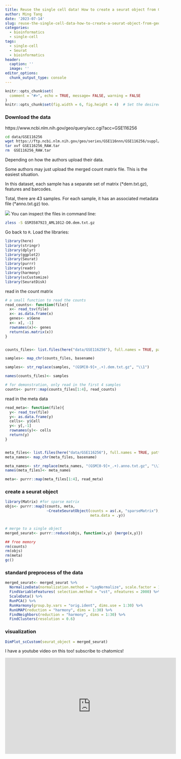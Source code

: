 ```yaml
---
title: Reuse the single cell data! How to create a seurat object from GEO datasets
author: Ming Tang
date: '2023-07-14'
slug: reuse-the-single-cell-data-how-to-create-a-seurat-object-from-geo-datasets
categories:
  - bioinformatics
  - single-cell
tags:
  - single-cell
  - Seurat
  - bioinformatics
header:
  caption: ''
  image: ''
editor_options: 
  chunk_output_type: console
---
```


```r
knitr::opts_chunk$set(
  comment = "#>", echo = TRUE, message= FALSE, warning = FALSE
)
knitr::opts_chunk$set(fig.width = 6, fig.height = 4)  # Set the desired width and height
```

### Download the data 

https://www.ncbi.nlm.nih.gov/geo/query/acc.cgi?acc=GSE116256

```bash
cd data/GSE116256
wget https://ftp.ncbi.nlm.nih.gov/geo/series/GSE116nnn/GSE116256/suppl/GSE116256_RAW.tar
tar xvf GSE116256_RAW.tar
rm  GSE116256_RAW.tar
```

Depending on how the authors upload their data. 

Some authors may just upload the merged count matrix file. This is the easiest situation. 

In this dataset, each sample has a separate set of matrix (*dem.txt.gz), features and barcodes. 

Total, there are 43 samples. For each sample, it has an associated metadata file (*anno.txt.gz) too.


![](/img/geo_data.png)
You can inspect the files in command line:
```bash
zless -S GSM3587923_AML1012-D0.dem.txt.gz
```


Go back to `R`.
Load the libraries:
```r
library(here)
library(stringr)
library(dplyr)
library(ggplot2)
library(Seurat)
library(purrr)
library(readr)
library(harmony)
library(scCustomize)
library(SeuratDisk)
```

read in the count matrix 

```r
# a small function to read the counts
read_counts<- function(file){
  x<- read_tsv(file)
  x<- as.data.frame(x)
  genes<- x$Gene
  x<- x[, -1]
  rownames(x)<- genes
  return(as.matrix(x))
}


counts_files<- list.files(here("data/GSE116256"), full.names = TRUE, pattern = "*dem.txt.gz")

samples<- map_chr(counts_files, basename) 

samples<- str_replace(samples, "(GSM[0-9]+_.+).dem.txt.gz", "\\1")

names(counts_files)<- samples

# for demonstration, only read in the first 4 samples
counts<- purrr::map(counts_files[1:4], read_counts)

```

read in the meta data 
```r
read_meta<- function(file){
  y<- read_tsv(file)
  y<- as.data.frame(y)
  cells<- y$Cell
  y<- y[,-1]
  rownames(y)<- cells
  return(y)
}


meta_files<- list.files(here("data/GSE116256"), full.names = TRUE, pattern = "*anno.txt.gz")
meta_names<- map_chr(meta_files, basename)

meta_names<- str_replace(meta_names, "(GSM[0-9]+_.+).anno.txt.gz", "\\1")
names(meta_files)<- meta_names

meta<- purrr::map(meta_files[1:4], read_meta)
```

### create a seurat object

```r
library(Matrix) #for sparse matrix
objs<- purrr::map2(counts, meta,  
                   ~CreateSeuratObject(counts = as(.x, "sparseMatrix"), 
                                       meta.data = .y))


# merge to a single object 
merged_seurat<- purrr::reduce(objs, function(x,y) {merge(x,y)})

## free memory
rm(counts)
rm(objs)
rm(meta)
gc()
```

### standard preprocess of the data 

```r
merged_seurat<- merged_seurat %>%
  NormalizeData(normalization.method = "LogNormalize", scale.factor = 10000) %>%
  FindVariableFeatures( selection.method = "vst", nfeatures = 2000) %>%
  ScaleData() %>%
  RunPCA() %>%
  RunHarmony(group.by.vars = "orig.ident", dims.use = 1:30) %>%
  RunUMAP(reduction = "harmony", dims = 1:30) %>%
  FindNeighbors(reduction = "harmony", dims = 1:30) %>% 
  FindClusters(resolution = 0.6)
```

### visualization

```r
DimPlot_scCustom(seurat_object = merged_seurat)
```

I have a youtube video on this too! subscribe to chatomics!

<iframe width="560" height="315" src="https://www.youtube.com/watch?v=5e_8wr5Xx_Q" frameborder="0" allowfullscreen></iframe>

